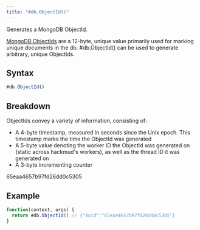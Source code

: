 ```yaml
---
title: "#db.ObjectId()"
---
```


Generates a MongoDB ObjectId.

[MongoDB ObjectIds](https://www.mongodb.com/docs/manual/reference/method/ObjectId/) are a 12-byte, unique value primarily used for marking unique documents in the db. #db.ObjectId() can be used to generate arbitrary, unique ObjectIds.

## Syntax

```js
#db.ObjectId()
```

## Breakdown

ObjectIds convey a variety of information, consisting of:

- A <span class="color-tag" data-tag="D">4-byte timestamp</span>, measured in seconds since the Unix epoch. This timestamp marks the time the ObjectId was generated
- A 5-byte value denoting the <span class="color-tag" data-tag="L">worker ID</span> the ObjectId was generated on (static across hackmud's workers), as well as the <span class="color-tag" data-tag="J">thread ID</span> it was generated on
- A <span class="color-tag" data-tag="V">3-byte incrementing counter</span>

<!-- prettier-ignore -->
<p><span class="color-tag" data-tag="D">65eaa465</span><span class="color-tag" data-tag="L">7b97fd</span><span class="color-tag" data-tag="J">26dd</span><span class="color-tag" data-tag="V">0c5305</span>

## Example

```js
function(context, args) {
  return #db.ObjectId() // {"$oid":"65eaa4657b97fd26dd0c5305"}
}
```

